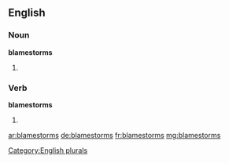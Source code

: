 ==English==

===Noun===
'''blamestorms'''

# {{plural of|blamestorm}}

===Verb===
'''blamestorms'''

# {{third-person singular of|blamestorm}}

[[Category:English plurals]]

[[ar:blamestorms]]
[[de:blamestorms]]
[[fr:blamestorms]]
[[mg:blamestorms]]